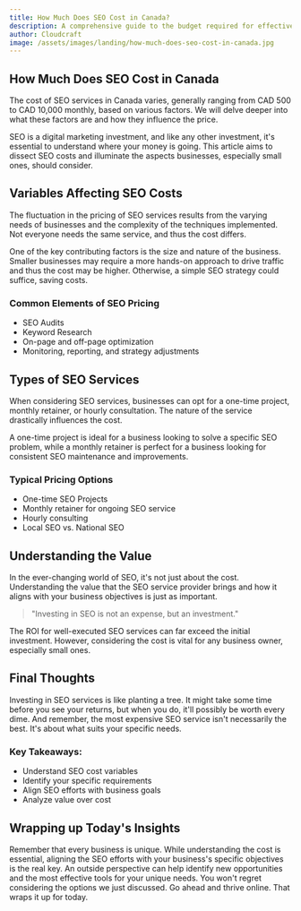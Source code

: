 ```yaml
---
title: How Much Does SEO Cost in Canada?
description: A comprehensive guide to the budget required for effective SEO in Canada, with helpful insights for small businesses.
author: Cloudcraft
image: /assets/images/landing/how-much-does-seo-cost-in-canada.jpg
---
```


## How Much Does SEO Cost in Canada

The cost of SEO services in Canada varies, generally ranging from CAD 500 to CAD 10,000 monthly, based on various factors. We will delve deeper into what these factors are and how they influence the price.

SEO is a digital marketing investment, and like any other investment, it's essential to understand where your money is going. This article aims to dissect SEO costs and illuminate the aspects businesses, especially small ones, should consider.

<ServicesBlurb />

## Variables Affecting SEO Costs

The fluctuation in the pricing of SEO services results from the varying needs of businesses and the complexity of the techniques implemented. Not everyone needs the same service, and thus the cost differs.

One of the key contributing factors is the size and nature of the business. Smaller businesses may require a more hands-on approach to drive traffic and thus the cost may be higher. Otherwise, a simple SEO strategy could suffice, saving costs.

### Common Elements of SEO Pricing 

 * SEO Audits
 * Keyword Research
 * On-page and off-page optimization
 * Monitoring, reporting, and strategy adjustments

## Types of SEO Services 

When considering SEO services, businesses can opt for a one-time project, monthly retainer, or hourly consultation. The nature of the service drastically influences the cost.

A one-time project is ideal for a business looking to solve a specific SEO problem, while a monthly retainer is perfect for a business looking for consistent SEO maintenance and improvements. 

### Typical Pricing Options

 * One-time SEO Projects
 * Monthly retainer for ongoing SEO service
 * Hourly consulting
 * Local SEO vs. National SEO

<GetStartedBlurb />

## Understanding the Value 

In the ever-changing world of SEO, it's not just about the cost. Understanding the value that the SEO service provider brings and how it aligns with your business objectives is just as important. 

<blockquote>"Investing in SEO is not an expense, but an investment." </blockquote>

The ROI for well-executed SEO services can far exceed the initial investment. However, considering the cost is vital for any business owner, especially small ones. 

## Final Thoughts

Investing in SEO services is like planting a tree. It might take some time before you see your returns, but when you do, it'll possibly be worth every dime. And remember, the most expensive SEO service isn't necessarily the best. It's about what suits your specific needs.

### Key Takeaways:

 * Understand SEO cost variables
 * Identify your specific requirements
 * Align SEO efforts with business goals
 * Analyze value over cost

## Wrapping up Today's Insights 

Remember that every business is unique. While understanding the cost is essential, aligning the SEO efforts with your business's specific objectives is the real key. An outside perspective can help identify new opportunities and the most effective tools for your unique needs. You won't regret considering the options we just discussed. Go ahead and thrive online. That wraps it up for today.

